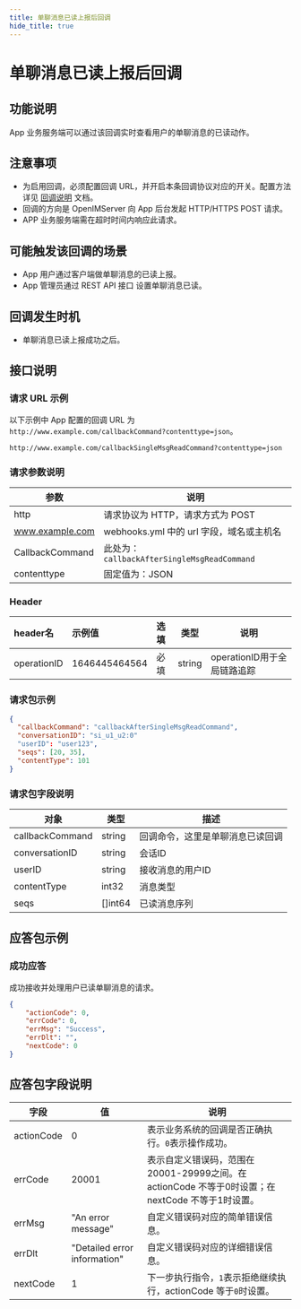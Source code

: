 ```yaml
---
title: 单聊消息已读上报后回调
hide_title: true
---
```


# 单聊消息已读上报后回调

## 功能说明
App 业务服务端可以通过该回调实时查看用户的单聊消息的已读动作。

## 注意事项
- 为启用回调，必须配置回调 URL，并开启本条回调协议对应的开关。配置方法详见 [回调说明](../introduction) 文档。
- 回调的方向是 OpenIMServer 向 App 后台发起 HTTP/HTTPS POST 请求。
- APP 业务服务端需在超时时间内响应此请求。

## 可能触发该回调的场景
- App 用户通过客户端做单聊消息的已读上报。
- App 管理员通过 REST API 接口 设置单聊消息已读。


## 回调发生时机
- 单聊消息已读上报成功之后。

## 接口说明

### 请求 URL 示例
以下示例中 App 配置的回调 URL 为 `http://www.example.com/callbackCommand?contenttype=json`。
```plaintext
http://www.example.com/callbackSingleMsgReadCommand?contenttype=json
```

### 请求参数说明

| 参数            | 说明                                              |
| --------------- | ------------------------------------------------- |
| http            | 请求协议为 HTTP，请求方式为 POST                  |
| www.example.com | webhooks.yml 中的 url 字段，域名或主机名 |
| CallbackCommand | 此处为：`callbackAfterSingleMsgReadCommand`       |
| contenttype     | 固定值为：JSON                                    |

### Header
| header名     | 示例值           | 选填  | 类型     | 说明                  |
|:------------|:--------------|:----|--------|---------------------|
| operationID | 1646445464564 | 必填  | string | operationID用于全局链路追踪 |

### 请求包示例

```json
{
  "callbackCommand": "callbackAfterSingleMsgReadCommand",
  "conversationID": "si_u1_u2:0"
  "userID": "user123",
  "seqs": [20, 35],
  "contentType": 101
}
```

### 请求包字段说明

| 对象              | 类型     | 描述                         |
|-----------------|--------|----------------------------|
| callbackCommand | string | 回调命令，这里是单聊消息已读回调           |
| conversationID          | string | 会话ID                  |
| userID       | string | 接收消息的用户ID                  |
| contentType     | int32  | 消息类型 |
| seqs     | []int64  | 已读消息序列 |


## 应答包示例

### 成功应答
成功接收并处理用户已读单聊消息的请求。

```json
{
    "actionCode": 0,
    "errCode": 0,
    "errMsg": "Success",
    "errDlt": "",
    "nextCode": 0
}
```

## 应答包字段说明

| 字段         | 值                           | 说明                                       |
|-------------|------------------------------|------------------------------------------|
| actionCode  | 0                            | 表示业务系统的回调是否正确执行。`0`表示操作成功。     |
| errCode     | 20001                        | 表示自定义错误码，范围在20001-29999之间。在 actionCode 不等于0时设置；在 nextCode 不等于1时设置。|
| errMsg      | "An error message"           | 自定义错误码对应的简单错误信息。|
| errDlt      | "Detailed error information" | 自定义错误码对应的详细错误信息。|
| nextCode    | 1                            | 下一步执行指令，`1`表示拒绝继续执行，actionCode 等于`0`时设置。|
